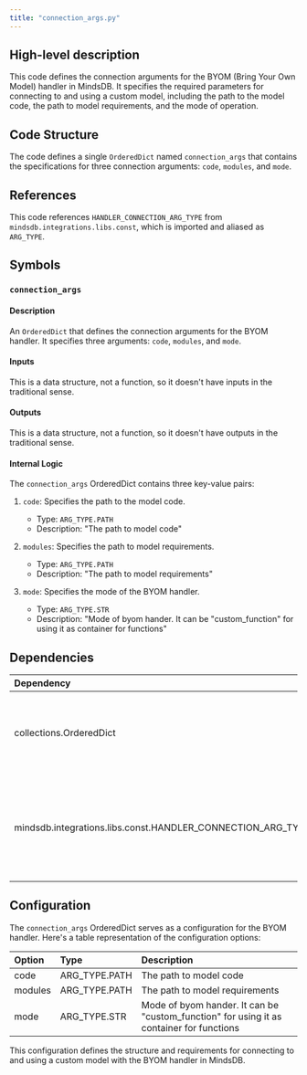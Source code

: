 ```yaml
---
title: "connection_args.py"
---
```


## High-level description
This code defines the connection arguments for the BYOM (Bring Your Own Model) handler in MindsDB. It specifies the required parameters for connecting to and using a custom model, including the path to the model code, the path to model requirements, and the mode of operation.

## Code Structure
The code defines a single `OrderedDict` named `connection_args` that contains the specifications for three connection arguments: `code`, `modules`, and `mode`.

## References
This code references `HANDLER_CONNECTION_ARG_TYPE` from `mindsdb.integrations.libs.const`, which is imported and aliased as `ARG_TYPE`.

## Symbols

### `connection_args`
#### Description
An `OrderedDict` that defines the connection arguments for the BYOM handler. It specifies three arguments: `code`, `modules`, and `mode`.

#### Inputs
This is a data structure, not a function, so it doesn't have inputs in the traditional sense.

#### Outputs
This is a data structure, not a function, so it doesn't have outputs in the traditional sense.

#### Internal Logic
The `connection_args` OrderedDict contains three key-value pairs:

1. `code`: Specifies the path to the model code.
   - Type: `ARG_TYPE.PATH`
   - Description: "The path to model code"

2. `modules`: Specifies the path to model requirements.
   - Type: `ARG_TYPE.PATH`
   - Description: "The path to model requirements"

3. `mode`: Specifies the mode of the BYOM handler.
   - Type: `ARG_TYPE.STR`
   - Description: "Mode of byom hander. It can be "custom_function" for using it as container for functions"

## Dependencies
| Dependency | Purpose |
|:-----------|:--------|
| collections.OrderedDict | Used to create an ordered dictionary of connection arguments |
| mindsdb.integrations.libs.const.HANDLER_CONNECTION_ARG_TYPE | Imported as ARG_TYPE, used to specify the type of each connection argument |

## Configuration
The `connection_args` OrderedDict serves as a configuration for the BYOM handler. Here's a table representation of the configuration options:

| Option | Type | Description |
|:-------|:-----|:------------|
| code | ARG_TYPE.PATH | The path to model code |
| modules | ARG_TYPE.PATH | The path to model requirements |
| mode | ARG_TYPE.STR | Mode of byom hander. It can be "custom_function" for using it as container for functions |

This configuration defines the structure and requirements for connecting to and using a custom model with the BYOM handler in MindsDB.